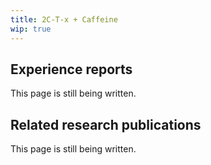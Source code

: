 ---
title: 2C-T-x + Caffeine
wip: true
---

## Experience reports

This page is still being written.

## Related research publications

This page is still being written.

